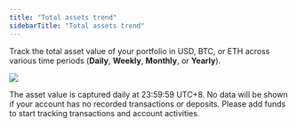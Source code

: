 ```yaml
---
title: "Total assets trend"
sidebarTitle: "Total assets trend"
---
```


Track the total asset value of your portfolio in USD, BTC, or ETH across various time periods (**Daily**, **Weekly**, **Monthly**, or **Yearly**).

<img src="/images/dashboard/total-assets-trend.svg" className="screenshot_modal"/>

<Note>The asset value is captured daily at 23:59:59 UTC+8.</Note>
<Note>No data will be shown if your account has no recorded transactions or deposits. Please add funds to start tracking transactions and account activities.</Note>